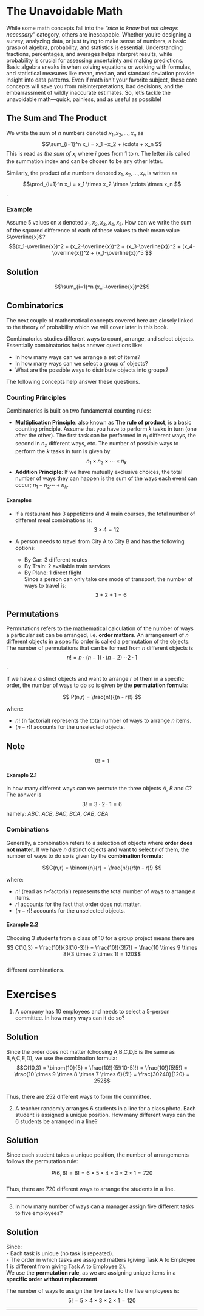 # The Unavoidable Math {#sec-math}

While some math concepts fall into the *“nice to know but not always necessary”* category, others are inescapable. Whether you’re designing a survey, analyzing data, or just trying to make sense of numbers, a basic grasp of algebra, probability, and statistics is essential. Understanding fractions, percentages, and averages helps interpret results, while probability is crucial for assessing uncertainty and making predictions. Basic algebra sneaks in when solving equations or working with formulas, and statistical measures like mean, median, and standard deviation provide insight into data patterns. Even if math isn’t your favorite subject, these core concepts will save you from misinterpretations, bad decisions, and the embarrassment of wildly inaccurate estimates. So, let’s tackle the unavoidable math—quick, painless, and as useful as possible!

## The Sum and The Product

We write the sum of $n$ numbers denoted $x_1,x_2,\ldots,x_n$ as $$\sum_{i=1}^n x_i = x_1 +x_2 + \cdots + x_n $$ This is read as *the sum of* $x_i$ where $i$ goes from 1 to $n$. The letter $i$ is called the summation index and can be chosen to be any other letter.

Similarly, the product of $n$ numbers denoted $x_1,x_2,\ldots,x_n$ is written as $$\prod_{i=1}^n x_i = x_1 \times x_2 \times  \cdots \times x_n $$.

### Example

Assume 5 values on $x$ denoted $x_1,x_2,x_3,x_4,x_5$. How can we write the sum of the squared difference of each of these values to their mean value $\overline{x}$? $$(x_1-\overline{x})^2 + (x_2-\overline{x})^2 + (x_3-\overline{x})^2 + (x_4-\overline{x})^2 + (x_1-\overline{x})^5 $$

::: {.callout-tip collapse="true"}
## Solution

$$\sum_{i=1}^n (x_i-\overline{x})^2$$
:::

## Combinatorics

The next couple of mathematical concepts covered here are closely linked to the theory of probability which we will cover later in this book. 

Combinatorics studies different ways to count, arrange, and select objects. 
Essentially combinatorics helps answer questions like:  

- In how many ways can we arrange a set of items? 
- In how many ways can we select a group of objects?  
- What are the possible ways to distribute objects into groups?  

The following concepts help answer these questions.

### Counting Principles 
Combinatorics is built on two fundamental counting rules:

- **Multiplication Principle**: also known as **The rule of product**, is a basic counting principle. Assume that you have to perform $k$ tasks in turn (one after the other). The first task can be performed in $n_1$ different ways, the second in $n_2$ different ways, etc. The number of possible ways to perform the $k$ tasks in turn is given by $$n_1 \times n_2 \times  \cdots \times n_k$$
- **Addition Principle**: If we have mutually exclusive choices,  the total number of ways they can happen is the sum of the ways each event can occur; $n_1 + n_2 \cdots +  n_k$.  


#### Examples  {.unnumbered}

- If a restaurant has 3 appetizers and 4 main courses, the total number of different meal combinations is:  
  $$3 \times 4 = 12 $$  
  
- A person needs to travel from City A to City B and has the following options:  
  + By Car:  3 different routes  
  + By Train: 2 available train services  
  + By Plane: 1 direct flight  
Since a person can only take one mode of transport, the number of ways to travel is:
$$3 + 2 + 1 = 6 $$  


## Permutations
Permutations refers to the mathematical calculation of the number of ways a particular set can be arranged, i.e. **order matters**. An arrangement of $n$ different objects in a specific order is called a permutation of the objects. The number of permutations that can be formed from $n$ different objects is $$n! = n\cdot (n-1)\cdot (n-2) \cdots 2\cdot 1 $$.

If we have $n$ distinct objects and want to arrange $r$ of them in a specific order, the number of ways to do so is given by the **permutation formula**:

$$ P(n,r) = \frac{n!}{(n - r)!} $$  

where:

- $n!$ (n factorial) represents the total number of ways to arrange $n$ items.  
- $(n - r)!$ accounts for the unselected objects.  

::: callout-warning
## Note

$$ 0!=1 $$
:::


#### Example 2.1 {.unnumbered}

In how many different ways can we permute the three objects $A$, $B$ and $C$?
The asnwer is
$$3! = 3 \cdot 2 \cdot 1 = 6$$ namely: $ABC,\  ACB, \ BAC, \ BCA,\  CAB, \ CBA$



### Combinations 
Generally, a combination refers to a selection of objects where **order does not matter**. If we have $n$ distinct objects and want to select $r$ of them, the number of ways to do so is given by the **combination formula**:

$$C(n,r) = \binom{n}{r} = \frac{n!}{r!(n - r)!} $$  

where:  

- $n!$ (read as n-factorial) represents the total number of ways to arrange $n$ items.  
- $r!$ accounts for the fact that order does not matter.  
- $(n - r)!$ accounts for the unselected objects.

#### Example 2.2 {.unnumbered}
Choosing 3 students from a class of 10 for a group project means there are 
  $$ C(10,3) = \frac{10!}{3!(10-3)!} = \frac{10!}{3!7!} = \frac{10 \times 9 \times 8}{3 \times 2 \times 1} = 120$$  
different combinations.



# Exercises {.unnumbered}
1. A company has 10 employees and needs to select a 5-person committee. In how many ways can it do so?


::: {.callout-tip collapse="true"}
## Solution 
Since the order does not matter (choosing A,B,C,D,E is the same as B,A,C,E,D), we use the combination formula:
$$C(10,3) = \binom{10}{5} = \frac{10!}{5!(10-5)!} = \frac{10!}{5!5!} = \frac{10 \times 9 \times 8 \times 7 \times 6}{5!} =  \frac{30240}{120} = 252$$  
Thus, there are 252 different ways to form the committee.
:::

2. A teacher randomly arranges 6 students in a line for a class photo. Each student is assigned a unique position. How many different ways can the 6 students be arranged in a line?

::: {.callout-tip collapse="true"}
## Solution 
Since each student takes a unique position, the number of arrangements follows the permutation rule:

$$ P(6,6) = 6! = 6 \times 5 \times 4 \times 3 \times 2 \times 1 = 720 $$  
Thus, there are 720 different ways to arrange the students in a line.
:::

-------

3. In how many number of ways can a manager assign five different tasks to five employees?


::: {.callout-tip collapse="true"}
## Solution 
Since:  
- Each task is unique (no task is repeated).  
- The order in which tasks are assigned matters (giving Task A to Employee 1 is different from giving Task A to Employee 2).  
We use the **permutation rule**, as we are assigning unique items in a **specific order without replacement**.

The number of ways to assign the five tasks to the five employees is:
$$5! = 5 \times 4 \times 3 \times 2 \times 1 = 120$$  

:::
-----------------------------------------------------------------
